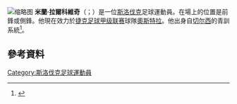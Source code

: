 {{noteTA
|G1=Football
|G2=FAcup
|G3=uefa
|1=zh-hans:拉尔科维奇; zh-hk:拉爾高域;zh-tw:拉爾科維奇;
}}
[[File:Milan_Lalkovič,_Baník_Ostrava-Zlín_2019-10-05_(1).jpg|缩略图]]
'''米蘭·拉爾科維奇'''（{{lang-sk|Milan Lalkovič}}；{{bd|1992年|12月9日}}）是一位[[斯洛伐克|斯洛伐克]]足球運動員。在場上的位置是前鋒或側鋒。他現在效力於[[捷克足球甲级联赛|捷克足球甲级联赛]]球隊[[奧斯特拉瓦巴尼克足球俱樂部|奧斯特拉]]。他出身自[[切尔西足球俱乐部|切尔西]]的青訓系統<ref>{{cite news|url=http://www.chelseafc.com/page/TheReservesProfiles/0,,10268~2147568,00.html|title=The Reserves Profiles: Milan Lalkovič|publisher=Chelsea F.C.|deadurl=yes|archiveurl=https://web.archive.org/web/20111211072024/http://www.chelseafc.com/page/TheReservesProfiles/0%2C%2C10268~2147568%2C00.html|archivedate=2011-12-11}}</ref>。

==參考資料==
{{Reflist}}

{{DEFAULTSORT: Lalkovič, Milan}}
[[Category:斯洛伐克足球運動員|Category:斯洛伐克足球運動員]]